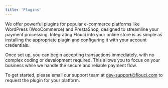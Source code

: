 ```yaml
---
title: 'Plugins'
---
```


We offer powerful plugins for popular e-commerce platforms like WordPress (WooCommerce) and PrestaShop, designed to streamline your payment processing. Integrating Flouci into your online store is as simple as installing the appropriate plugin and configuring it with your account credentials.

 Once set up, you can begin accepting transactions immediately, with no complex coding or development required. This allows you to focus on your business while we handle the secure and reliable payment flow. 
 
 To get started, please email our support team at dev-support@flouci.com to request the plugin for your platform.
